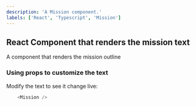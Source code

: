 ```yaml
---
description: 'A Mission component.'
labels: ['React', 'Typescript', 'Mission']
---
```



## React Component that renders the mission text
A component that renders the mission outline

### Using props to customize the text

Modify the text to see it change live:
```js live
    <Mission /> 
```
